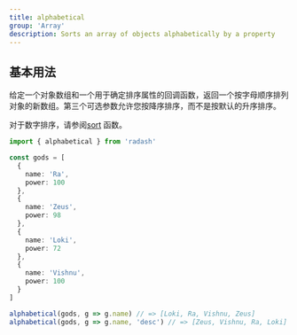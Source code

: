 ```yaml
---
title: alphabetical
group: 'Array'
description: Sorts an array of objects alphabetically by a property
---
```


## 基本用法

给定一个对象数组和一个用于确定排序属性的回调函数，返回一个按字母顺序排列对象的新数组。第三个可选参数允许您按降序排序，而不是按默认的升序排序。

对于数字排序，请参阅[sort](./sort) 函数。

```ts
import { alphabetical } from 'radash'

const gods = [
  {
    name: 'Ra',
    power: 100
  },
  {
    name: 'Zeus',
    power: 98
  },
  {
    name: 'Loki',
    power: 72
  },
  {
    name: 'Vishnu',
    power: 100
  }
]

alphabetical(gods, g => g.name) // => [Loki, Ra, Vishnu, Zeus]
alphabetical(gods, g => g.name, 'desc') // => [Zeus, Vishnu, Ra, Loki]
```
